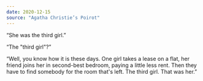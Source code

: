 ```yaml
---
date: 2020-12-15
source: "Agatha Christie’s Poirot"
---
```


“She was the third girl.”

“The "third girl"?”

“Well, you know how it is these days. One girl takes a lease on a flat,
her friend joins her in second-best bedroom, paying a little less rent. Then they have to find somebody for the room that's left. The third girl. That was her.”
